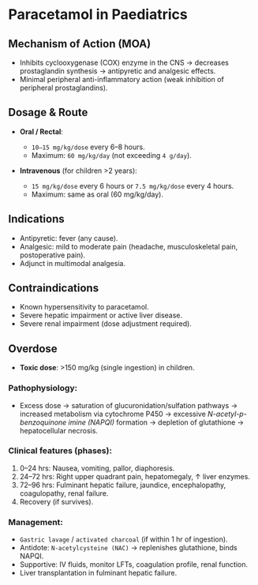 # Paracetamol in Paediatrics

## Mechanism of Action (MOA)

- Inhibits cyclooxygenase (COX) enzyme in the CNS → decreases prostaglandin synthesis → antipyretic and analgesic effects.
- Minimal peripheral anti-inflammatory action (weak inhibition of peripheral prostaglandins).

## Dosage & Route

- **Oral / Rectal**:

  - `10–15 mg/kg/dose` every 6–8 hours.
  - Maximum: `60 mg/kg/day` (not exceeding `4 g/day`).

- **Intravenous** (for children >2 years):

  - `15 mg/kg/dose` every 6 hours or `7.5 mg/kg/dose` every 4 hours.
  - Maximum: same as oral (60 mg/kg/day).

## Indications

- Antipyretic: fever (any cause).
- Analgesic: mild to moderate pain (headache, musculoskeletal pain, postoperative pain).
- Adjunct in multimodal analgesia.

## Contraindications

- Known hypersensitivity to paracetamol.
- Severe hepatic impairment or active liver disease.
- Severe renal impairment (dose adjustment required).

## Overdose

- **Toxic dose**: >150 mg/kg (single ingestion) in children.

### Pathophysiology:

- Excess dose → saturation of glucuronidation/sulfation pathways → increased metabolism via cytochrome P450 → excessive _N-acetyl-p-benzoquinone imine (NAPQI)_ formation → depletion of glutathione → hepatocellular necrosis.

### Clinical features (phases):

1. 0–24 hrs: Nausea, vomiting, pallor, diaphoresis.
2. 24–72 hrs: Right upper quadrant pain, hepatomegaly, ↑ liver enzymes.
3. 72–96 hrs: Fulminant hepatic failure, jaundice, encephalopathy, coagulopathy, renal failure.
4. Recovery (if survives).

### Management:

- `Gastric lavage` / `activated charcoal` (if within 1 hr of ingestion).
- Antidote: `N-acetylcysteine (NAC)` → replenishes glutathione, binds NAPQI.
- Supportive: IV fluids, monitor LFTs, coagulation profile, renal function.
- Liver transplantation in fulminant hepatic failure.
